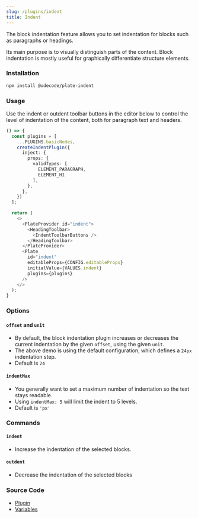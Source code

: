 ```yaml
---
slug: /plugins/indent
title: Indent
---
```


The block indentation feature allows you to set indentation for blocks such as paragraphs or headings.

Its main purpose is to visually distinguish parts of the content.
Block indentation is mostly useful for graphically differentiate structure elements.

### Installation

```bash npm2yarn
npm install @udecode/plate-indent
```

### Usage

Use the indent or outdent toolbar buttons in the editor below to control the level of indentation of the content, both for paragraph text and headers.

```ts live
() => {
  const plugins = [
    ...PLUGINS.basicNodes,
    createIndentPlugin({
      inject: {
        props: {
          validTypes: [
            ELEMENT_PARAGRAPH,
            ELEMENT_H1
          ],
        },
      },
    })
  ];

  return (
    <>
      <PlateProvider id="indent">
        <HeadingToolbar>
          <IndentToolbarButtons />
        </HeadingToolbar>
      </PlateProvider>
      <Plate
        id="indent"
        editableProps={CONFIG.editableProps}
        initialValue={VALUES.indent}
        plugins={plugins}
      />
    </>
  );
}
```

### Options

#### `offset` and `unit`

- By default, the block indentation plugin increases or decreases the current indentation by the given `offset`, using the given `unit`.
- The above demo is using the default configuration, which defines a `24px` indentation step.
- Default is `24`

#### `indentMax`

- You generally want to set a maximum number of indentation so the text stays readable.
- Using `indentMax: 5` will limit the indent to 5 levels.
- Default is `'px'`

### Commands

#### `indent`

- Increase the indentation of the selected blocks.

#### `outdent`

- Decrease the indentation of the selected blocks

### Source Code

- [Plugin](https://github.com/udecode/plate/blob/main/packages/nodes/indent/src/createIndentPlugin.ts)
- [Variables](https://github.com/udecode/plate/blob/main/docs/src/live/live.tsx)
